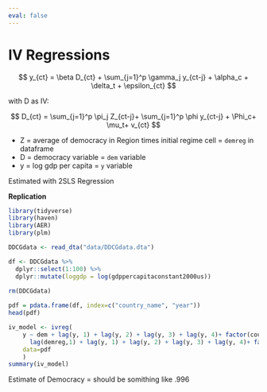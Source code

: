 ```yaml
---
eval: false
---
```

# IV Regressions

$$
y_{ct} = \beta D_{ct} + \sum_{j=1}^p \gamma_j y_{ct-j} + \alpha_c + \delta_t + \epsilon_{ct}
$$

with D as IV:

$$
D_{ct} = \sum_{j=1}^p \pi_j Z_{ct-j}+ \sum_{j=1}^p \phi y_{ct-j} + \Phi_c+ \mu_t+ v_{ct}
$$

-   Z = average of democracy in Region times initial regime cell = `demreg` in dataframe
-   D = democracy variable = `dem` variable
-   y = log gdp per capita = `y` variable

Estimated with 2SLS Regression

**Replication**

```r
library(tidyverse)
library(haven)
library(AER)
library(plm)
```

```r
DDCGdata <- read_dta("data/DDCGdata.dta")

df <- DDCGdata %>%
  dplyr::select(1:100) %>%
  dplyr::mutate(loggdp = log(gdppercapitaconstant2000us))
  
rm(DDCGdata)
```

```r
pdf = pdata.frame(df, index=c("country_name", "year"))
head(pdf)
```

```r
iv_model <- ivreg(
    y ~ dem + lag(y, 1) + lag(y, 2) + lag(y, 3) + lag(y, 4)+ factor(country_name) + factor(year) | 
      lag(demreg,1) + lag(y, 1) + lag(y, 2) + lag(y, 3) + lag(y, 4)+ factor(country_name) + factor(year),
    data=pdf
    )
summary(iv_model)
```

Estimate of Democracy = should be somithing like .996
